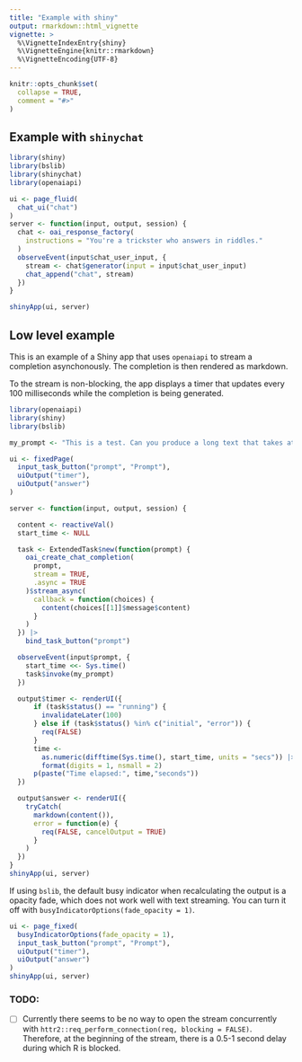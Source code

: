 ```yaml
---
title: "Example with shiny"
output: rmarkdown::html_vignette
vignette: >
  %\VignetteIndexEntry{shiny}
  %\VignetteEngine{knitr::rmarkdown}
  %\VignetteEncoding{UTF-8}
---
```


```r
knitr::opts_chunk$set(
  collapse = TRUE,
  comment = "#>"
)
```

## Example with `shinychat`

```r
library(shiny)
library(bslib)
library(shinychat)
library(openaiapi)

ui <- page_fluid(
  chat_ui("chat")
)
server <- function(input, output, session) {
  chat <- oai_response_factory(
    instructions = "You're a trickster who answers in riddles."
  )
  observeEvent(input$chat_user_input, {
    stream <- chat$generator(input = input$chat_user_input)
    chat_append("chat", stream)
  })
}

shinyApp(ui, server)
```

## Low level example

This is an example of a Shiny app that uses `openaiapi` to stream a completion asynchonously. The completion is then rendered as markdown.

To the stream is non-blocking, the app displays a timer that updates every 100 milliseconds while the completion is being generated.

``` r
library(openaiapi)
library(shiny)
library(bslib)

my_prompt <- "This is a test. Can you produce a long text that takes at least 10 seconds to generate and uses markdown notation?"

ui <- fixedPage(
  input_task_button("prompt", "Prompt"),
  uiOutput("timer"),
  uiOutput("answer")
)

server <- function(input, output, session) {

  content <- reactiveVal()
  start_time <- NULL

  task <- ExtendedTask$new(function(prompt) {
    oai_create_chat_completion(
      prompt,
      stream = TRUE,
      .async = TRUE
    )$stream_async(
      callback = function(choices) {
        content(choices[[1]]$message$content)
      }
    )
  }) |>
    bind_task_button("prompt")

  observeEvent(input$prompt, {
    start_time <<- Sys.time()
    task$invoke(my_prompt)
  })

  output$timer <- renderUI({
      if (task$status() == "running") {
        invalidateLater(100)
      } else if (task$status() %in% c("initial", "error")) {
        req(FALSE)
      }
      time <-
        as.numeric(difftime(Sys.time(), start_time, units = "secs")) |>
        format(digits = 1, nsmall = 2)
      p(paste("Time elapsed:", time,"seconds"))
  })

  output$answer <- renderUI({
    tryCatch(
      markdown(content()),
      error = function(e) {
        req(FALSE, cancelOutput = TRUE)
      }
    )
  })
}
shinyApp(ui, server)

```

If using `bslib`, the default busy indicator when recalculating the output is a opacity fade, which does not work well with text streaming. You can turn it off with `busyIndicatorOptions(fade_opacity = 1)`.

``` r
ui <- page_fixed(
  busyIndicatorOptions(fade_opacity = 1),
  input_task_button("prompt", "Prompt"),
  uiOutput("timer"),
  uiOutput("answer")
)
shinyApp(ui, server)

```

### TODO:
- [ ] Currently there seems to be no way to open the stream concurrently with `httr2::req_perform_connection(req, blocking = FALSE)`. Therefore, at the beginning of the stream, there is a 0.5-1 second delay during which R is blocked.
